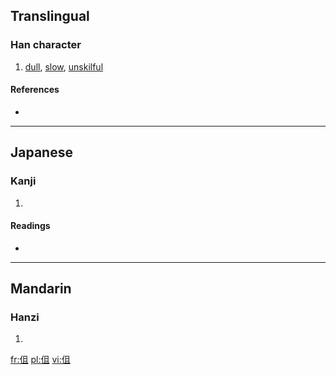 ==Translingual==

===Han character===
{{Han char|rn=9|rad=人|as=05|sn=7|four=|canj=人月一 (OBM)}}

# [[dull]], [[slow]], [[unskilful]]

====References====
* {{Han ref|kx=0097.070|dkj=00482|dj=0205.130|hdz=10133.010|uh=4F39|ud=20281}}

----

==Japanese==

===Kanji===
{{ja-kanji|grade=|rs=人05}}

# {{defn|Japanese|sort=人05}}

====Readings====
* {{ja-readings|on=[[しょ]] (sho)|kun=[[つたない]] (tsutanai)}}

----

==Mandarin==

===Hanzi===
{{cmn-hanzi|pin=[[qū]] ([[qu1]])|wg=ch'ü<sup>1</sup>}}

# {{defn|Mandarin|sort=人05}}

[[fr:伹]]
[[pl:伹]]
[[vi:伹]]